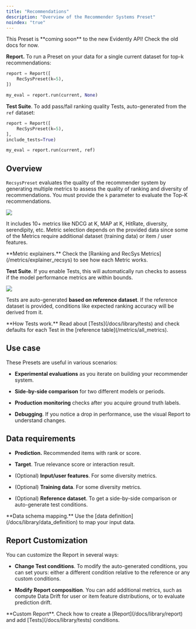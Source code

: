 ```yaml
---
title: "Recommendations"
description: "Overview of the Recommender Systems Preset"
noindex: "true"
---
```


<Warning>
  This Preset is **coming soon** to the new Evidently API! Check the old docs for now.
</Warning>

**Report.** To run a Preset on your data for a single current dataset for top-k recommendations:

```python
report = Report([
    RecSysPreset(k=5),
])

my_eval = report.run(current, None)
```

**Test Suite**. To add pass/fail ranking quality Tests, auto-generated from the `ref` dataset:

```python
report = Report([
    RecSysPreset(k=5),
],
include_tests=True)

my_eval = report.run(current, ref)
```

## Overview

`RecsysPreset` evaluates the quality of the recommender system by generating multiple metrics to assess the quality of ranking and diversity of recommendations. You must provide the `k` parameter to evaluate the Top-K recommendations.

![](/images/metrics/preset_recsys-min.png)

It includes 10+ metrics like NDCG at K, MAP at K, HitRate, diversity, serendipity, etc. Metric selection depends on the provided data since some of the Metrics require additional dataset (training data) or item / user features.

<Info>
  **Metric explainers.** Check the [Ranking and RecSys Metrics](/metrics/explainer_recsys) to see how each Metric works.
</Info>

**Test Suite**. If you enable Tests, this will automatically run checks to assess if the model performance metrics are within bounds.

![](/images/metrics/test_preset_recsys-min.png)

Tests are auto-generated **based on reference dataset**. If the reference dataset is provided, conditions like expected ranking accuracy will be derived from it.

<Info>
  **How Tests work.** Read about [Tests](/docs/library/tests) and check defaults for each Test in the [reference table](/metrics/all_metrics).
</Info>

## Use case

These Presets are useful in various scenarios:

* **Experimental evaluations** as you iterate on building your recommender system.

* **Side-by-side comparison** for two different models or periods.&#x20;

* **Production monitoring** checks after you acquire ground truth labels.&#x20;

* **Debugging**. If you notice a drop in performance, use the visual Report to understand changes.

## Data requirements

* **Prediction.** Recommended items with rank or score.

* **Target**. True relevance score or interaction result.

* (Optional) **Input/user features**. For some diversity metrics.

* (Optional) **Training data**. For some diversity metrics.

* (Optional) **Reference dataset**. To get a side-by-side comparison or auto-generate test conditions.

<Info>
  **Data schema mapping.** Use the [data definition](/docs/library/data_definition) to map your input data.
</Info>

## Report Customization

You can customize the Report in several ways:

* **Change Test conditions**. To modify the auto-generated conditions, you can set yours: either a different condition relative to the reference or any custom conditions.

* **Modify Report composition**. You can add additional metrics, such as compute Data Drift for user or item feature distributions, or to evaluate prediction drift.

<Info>
  **Custom Report**. Check how to create a [Report](/docs/library/report) and add [Tests](/docs/library/tests) conditions.
</Info>